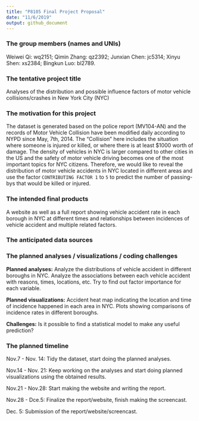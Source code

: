 ```yaml
---
title: "P8105 Final Project Proposal"
date: "11/6/2019"
output: github_document
---
```


### The group members (names and UNIs)

Weiwei Qi: wq2151; Qimin Zhang: qz2392; Junxian Chen: jc5314; Xinyu Shen: xs2384; Bingkun Luo: bl2789.

### The tentative project title

Analyses of the distribution and possible influence factors of motor vehicle collisions/crashes in New York City (NYC)

### The motivation for this project

The dataset is generated based on the police report (MV104-AN) and the records of Motor Vehicle Collision have been modified daily according to NYPD since May, 7th, 2014. The “Collision” here includes the situation where someone is injured or killed, or where there is at least $1000 worth of damage. The density of vehicles in NYC is larger compared to other cities in the US and the safety of motor vehicle driving becomes one of the most important topics for NYC citizens. Therefore, we would like to reveal the distribution of motor vehicle accidents in NYC located in different areas and use the factor `CONTRIBUTING FACTOR 1` to `5` to predict the number of passing-bys that would be killed or injured. 

### The intended final products

A website as well as a full report showing vehicle accident rate in each borough in NYC at different times and relationships between incidences of vehicle accident and multiple related factors.

### The anticipated data sources


### The planned analyses / visualizations / coding challenges

**Planned analyses:** Analyze the distributions of vehicle accident in different boroughs in NYC. Analyze the associations between each vehicle accident with reasons, times, locations, etc. Try to find out factor importance for each variable.

**Planned visualizations:** Accident heat map indicating the location and time of incidence happened in each area in NYC. Plots showing comparisons of incidence rates in different boroughs.

**Challenges:** Is it possible to find a statistical model to make any useful prediction?

### The planned timeline

Nov.7 - Nov. 14: Tidy the dataset, start doing the planned analyses.

Nov.14 - Nov. 21: Keep working on the analyses and start doing planned visualizations using the obtained results.

Nov.21 - Nov.28: Start making the website and writing the report.

Nov.28 - Dce.5: Finalize the report/website, finish making the screencast.

Dec. 5: Submission of the report/website/screencast.

